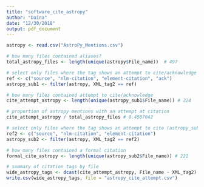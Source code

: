 ```yaml
---
title: "software_cite_astropy"
author: "Daina"
date: "12/30/2018"
output: pdf_document
---
```


```r
astropy <- read.csv("AstroPy_Mentions.csv")

# how many files contained aliases?
total_astropy_files <- length(unique(astropy$File_name))  # 497

# select only files where the tag shows an attempt to cite/acknowledge (astropy_sub1)
ref <- c("source", "nlm-citation", "element-citation", "ack")
astropy_sub1 <- filter(astropy, XML_tag2 == ref)

# how many files contained attempt to cite/acknowledge
cite_attempt_astropy <- length(unique(astropy_sub1$File_name)) # 224

# proportion of astropy mentions with an attempt at citation
cite_attempt_astropy / total_astropy_files # 0.4507042

# select only files where the tag shows an attempt to cite (astropy_sub2)
ref2 <- c("source", "nlm-citation", "element-citation")
astropy_sub2 <- filter(astropy, XML_tag2 == ref2)

# how many files contained a formal citation
formal_cite_astropy <- length(unique(astropy_sub2$File_name)) # 221

# summary of citation tags by file
wide_astropy_tags <- dcast(cite_attempt_astropy, File_name ~ XML_tag2)
write.csv(wide_astropy_tags, file = "astropy_cite_attempt.csv")

```
